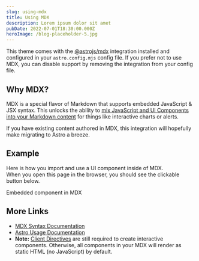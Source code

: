 ```yaml
---
slug: using-mdx
title: Using MDX
description: Lorem ipsum dolor sit amet
pubDate: 2022-07-01T18:30:00.000Z
heroImage: /blog-placeholder-5.jpg
---
```


This theme comes with the [@astrojs/mdx](https://docs.astro.build/en/guides/integrations-guide/mdx/) integration installed and configured in your `astro.config.mjs` config file. If you prefer not to use MDX, you can disable support by removing the integration from your config file.

## Why MDX?

MDX is a special flavor of Markdown that supports embedded JavaScript & JSX syntax. This unlocks the ability to [mix JavaScript and UI Components into your Markdown content](https://docs.astro.build/en/guides/markdown-content/#mdx-features) for things like interactive charts or alerts.

If you have existing content authored in MDX, this integration will hopefully make migrating to Astro a breeze.

## Example

Here is how you import and use a UI component inside of MDX.\
When you open this page in the browser, you should see the clickable button below.

<HeaderLink href="#">
  Embedded component in MDX
</HeaderLink>

## More Links

* [MDX Syntax Documentation](https://mdxjs.com/docs/what-is-mdx)
* [Astro Usage Documentation](https://docs.astro.build/en/guides/markdown-content/#markdown-and-mdx-pages)
* **Note:** [Client Directives](https://docs.astro.build/en/reference/directives-reference/#client-directives) are still required to create interactive components. Otherwise, all components in your MDX will render as static HTML (no JavaScript) by default.
